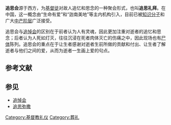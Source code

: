 {{unreferenced|time=2012-05-22T06:13:22+00:00}}

'''追思会'''源于西方，为[[基督徒|基督徒]]对故人追忆和思念的一种聚会形式，也叫'''追思礼拜'''。在中国，这一概念由“生命有爱”和“迦南美地”等主内机构引入，目前已被[[知识分子|知识分子]]和广大[[中产阶层|中产阶层]]广泛接受。

追思会与[[追悼会|追悼会]]的区别在于前者认为人有灵魂，因此更加注重对逝者的追忆和思念；后者认为人死如灯灭，往往沉浸在死者肉体灭亡的伤痛之中，因此现场也有[[尸体|尸体]]陈列。追思会的重点在于让生者感谢对逝者生前所做的贡献和付出、让生者了解逝者与他们之间的爱，从而为逝者一生画上爱的句点。

==参考文献==
{{Reflist}}

==参见==
*[[追悼会|追悼会]]
*[[追思弥撒|追思弥撒]]

[[Category:基督教礼仪|Category:基督教礼仪]]
[[Category:葬礼|Category:葬礼]]